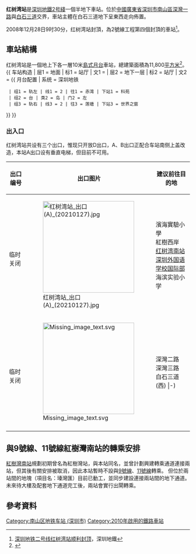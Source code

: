 {{noteTA
|G1=Transport
}}
{{Infobox station
|name=紅樹灣
|eng_name=Hongshuwan
|livery=white
|namecolour=black
|linecolour={{深圳地铁色彩|2}}
|image=Hongshuwan station Platform 20130915.JPG
|address={{CHN}}[[廣東省|廣東省]][[深圳市|深圳市]][[南山區_(深圳市)|南山區]][[深灣一路|深灣一路]]與[[白石三道|白石三道]]交界
|coordinates={{coord|22|31|30|N|113|58|5|E|display=it|type:railwaystation}}
|map=
|colour={{colorbox|white}} 白色
|line={{深圳地鐵|2|sl}}
|hours=
|opened=2010年12月28日
|services= {{Adjacent stations|system=Shenzhen Metro |line1=2|left1=科苑|right1=世界之窗}}
|structure=地下車站
|platformtype=1個[[島式月台|島式月台]]
|platform=1
|exits=2
|route_map ={{BS-map|inline=yes|legend=no|width=|map=
\\\\utSTRf!~MFADEg\utSTRg!~MFADEg~~{{RoutemapRoute|Licon=U|{{站|世界之窗}}}}
\\\\utSTR+BSl\utSTR+BSr!~num2r
\\\\utSTR+BSl!~num1l\utSTR+BSr
\\\\utSTRf!~MFADEf\utSTRg!~MFADEf~~{{RoutemapRoute|Licon=D|{{站|科苑}}}}}}
}}
'''红树湾站'''是[[深圳地鐵|深圳地鐵]][[深圳地鐵2号綫|2号綫]]一個半地下車站。位於[[中華人民共和國|中國]][[廣東省|廣東省]][[深圳市|深圳市]][[南山區_(深圳市)|南山區]][[深灣一路|深灣一路]]與[[白石三道|白石三道]]交界，車站主體在白石三道地下呈東西走向佈置。

2008年12月28日9时30分，红树湾站封頂，為2號線工程第四個封頂的車站<ref>[http://www.szmc.net/06news/pop.jsp?infoID=10129 深圳地铁二号线红树湾站顺利封顶]{{dead link|date=2018年4月 |bot=InternetArchiveBot |fix-attempted=yes }}，深圳地鐵</ref>。

==車站結構==
红树湾站是一個地上下各一層10米[[島式月台|島式月台]]車站，總建築面積為11,800[[平方米|平方米]]<ref>{{cite web|url=http://www.szmc.net/02constuction/pop.jsp?infoID=326|title=2号线(蛇口线)站点简介|archive-url=https://web.archive.org/web/20100206214946/http://www.szmc.net/02constuction/pop.jsp?infoID=326|archive-date=2010-02-06}}</ref>。
{{ 车站构造
| 层1 = 地面 | 标1 = 站厅
| 文1 = {{spml|站厅|售票机|出入口}}
| 层2 = 地下一层 | 标2 = 站厅
| 文2 = {{ 月台配置 | 系统 = 深圳地铁
  | 组1 = 轨左 | 线1 = 2 | 往1 = 赤湾 | 下站1 = 科苑
  | 组2 = 台 | 类2 = 岛 | 门2 = 左
  | 组3 = 轨右 | 线3 = 2 | 往3 = 莲塘 | 下站3 = 世界之窗
}}
}}

===出入口===
红树湾站共设有三个出口，惟现只开放D出口，A、B出口正配合车站南侧上盖改造，本站A出口设有垂直电梯，但目前不可用。
{| class="wikitable"
|-
! 出口编号 
! 出口图片
! 建议前往目的地
|-
| {{港铁出口|A|附=盲升}}<br>临时关闭 
| [[File:红树湾站_出口(A)_(20210127).jpg|250px]] 
| 濱海實驗小學<br>紅樹西岸<br>[[红树湾南站|红树湾南站]]<br>[[深圳外国语学校|深圳外国语学校国际部]]<br>海滨实验小学
|-
| {{港铁出口|B|附=盲}}<br>临时关闭 
| [[File:Missing_image_text.svg|250px]] 
| 深灣二路<br>深灣三路<br>白石三道(西)
|-)
| {{港铁出口|D|附=盲}} 
| [[File:Shenzhen_Metro_Line_2_Hongshuwan_Sta_Exit_D.jpg|250px]] 
| 沙河公交總站<br>中信紅樹灣<br>華僑城中學<br>京基百納廣場<br>四季村<br>[[天虹百货|天虹百货]]沙河店
|-
| bgcolor="#EEEEEE" colspan=3 | {{港鐵出口|註=盲升}}
|}

== 與9號線、11號線紅樹灣南站的轉乘安排 ==
[[紅樹灣南站|紅樹灣南站]]規劃初期曾名為紅樹灣站，與本站同名，並曾計劃興建轉乘通道連接兩站，但其後有關安排被取消，因此本站暫時不設與[[深圳地铁9号线|9號線]]、[[深圳地铁11号线|11號線]]轉乘。 但位於兩站間的地塊（項目名：瑧灣匯）目前已動工，並同步建設連接兩站間的地下通道。未來待大樓及配套地下通道完工後，兩站會實行出閘轉乘。

==參考資料==
{{Reflist}}
{{深圳地鐵2號線車站}}
{{深圳地鐵車站列表|SZM}}

[[Category:南山区地铁车站_(深圳市)|Category:南山区地铁车站 (深圳市)]]
[[Category:2010年啟用的鐵路車站|Category:2010年啟用的鐵路車站]]